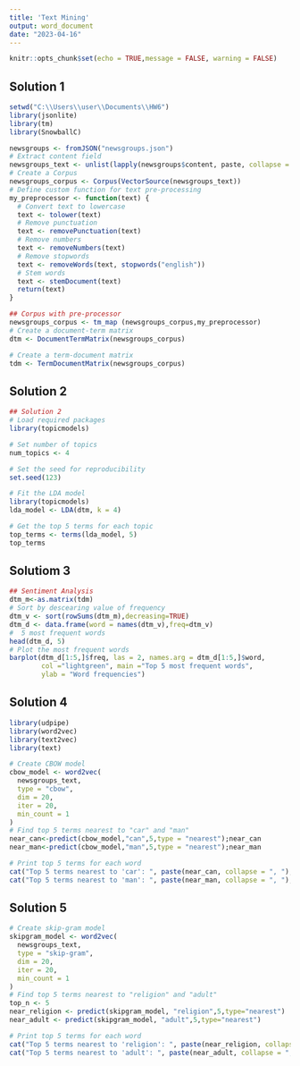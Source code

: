 ---
title: 'Text Mining'
output: word_document
date: "2023-04-16"
---

```{r setup, include=FALSE}
knitr::opts_chunk$set(echo = TRUE,message = FALSE, warning = FALSE)
```


## Solution 1
```{r}
setwd("C:\\Users\\user\\Documents\\HW6")
library(jsonlite)
library(tm)
library(SnowballC)

newsgroups <- fromJSON("newsgroups.json")
# Extract content field
newsgroups_text <- unlist(lapply(newsgroups$content, paste, collapse = " "))
# Create a Corpus
newsgroups_corpus <- Corpus(VectorSource(newsgroups_text))
# Define custom function for text pre-processing
my_preprocessor <- function(text) {
  # Convert text to lowercase
  text <- tolower(text)
  # Remove punctuation
  text <- removePunctuation(text)
  # Remove numbers
  text <- removeNumbers(text)
  # Remove stopwords
  text <- removeWords(text, stopwords("english"))
  # Stem words
  text <- stemDocument(text)
  return(text)
}

## Corpus with pre-processor
newsgroups_corpus <- tm_map (newsgroups_corpus,my_preprocessor)
# Create a document-term matrix
dtm <- DocumentTermMatrix(newsgroups_corpus)

# Create a term-document matrix
tdm <- TermDocumentMatrix(newsgroups_corpus)

```

## Solution 2
```{r}
## Solution 2
# Load required packages
library(topicmodels)

# Set number of topics
num_topics <- 4

# Set the seed for reproducibility
set.seed(123)

# Fit the LDA model
library(topicmodels)
lda_model <- LDA(dtm, k = 4)

# Get the top 5 terms for each topic
top_terms <- terms(lda_model, 5)
top_terms


```



## Solutiom 3
```{r}
## Sentiment Analysis
dtm_m<-as.matrix(tdm)
# Sort by descearing value of frequency
dtm_v <- sort(rowSums(dtm_m),decreasing=TRUE)
dtm_d <- data.frame(word = names(dtm_v),freq=dtm_v)
#  5 most frequent words
head(dtm_d, 5)
# Plot the most frequent words
barplot(dtm_d[1:5,]$freq, las = 2, names.arg = dtm_d[1:5,]$word,
        col ="lightgreen", main ="Top 5 most frequent words",
        ylab = "Word frequencies")
```


## Solution 4
```{r}
library(udpipe)
library(word2vec)
library(text2vec)
library(text)

# Create CBOW model
cbow_model <- word2vec(
  newsgroups_text,
  type = "cbow",
  dim = 20,
  iter = 20,
  min_count = 1
)
# Find top 5 terms nearest to "car" and "man"
near_can<-predict(cbow_model,"can",5,type = "nearest");near_can
near_man<-predict(cbow_model,"man",5,type = "nearest");near_man

# Print top 5 terms for each word
cat("Top 5 terms nearest to 'car': ", paste(near_can, collapse = ", "), "\n")
cat("Top 5 terms nearest to 'man': ", paste(near_man, collapse = ", "), "\n")

```

## Solution 5
```{r}
# Create skip-gram model
skipgram_model <- word2vec(
  newsgroups_text,
  type = "skip-gram",
  dim = 20,
  iter = 20,
  min_count = 1
)
# Find top 5 terms nearest to "religion" and "adult"
top_n <- 5
near_religion <- predict(skipgram_model, "religion",5,type="nearest")
near_adult <- predict(skipgram_model, "adult",5,type="nearest")

# Print top 5 terms for each word
cat("Top 5 terms nearest to 'religion': ", paste(near_religion, collapse = ", "), "\n")
cat("Top 5 terms nearest to 'adult': ", paste(near_adult, collapse = ", "), "\n")

```

